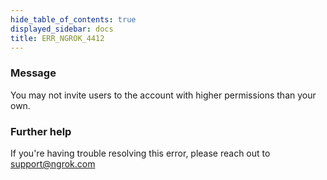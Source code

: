 ```yaml
---
hide_table_of_contents: true
displayed_sidebar: docs
title: ERR_NGROK_4412
---
```


### Message

You may not invite users to the account with higher permissions than your own.

<ErrorDetails />

### Further help

If you're having trouble resolving this error, please reach out to [support@ngrok.com](mailto:support@ngrok.com?subject=Help%20with%20ERR_NGROK_4412)
